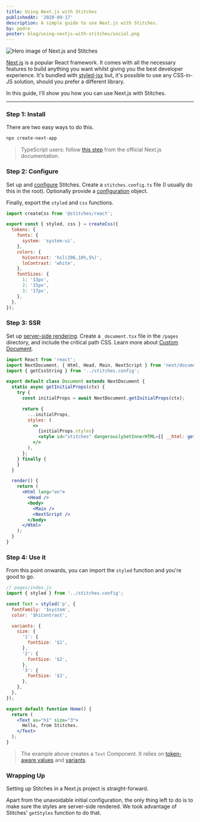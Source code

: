 ```yaml
---
title: Using Next.js with Stitches
publishedAt: '2020-09-17'
description: A simple guide to use Next.js with Stitches.
by: pedro
poster: blog/using-nextjs-with-stitches/social.png
---
```



<Image title="Hero image of Next.js and Stitches" src={hero} size="hero" />

[Next.js](https://nextjs.org/) is a popular React framework. It comes with all the necessary features to build anything you want whilst giving you the best developer experience. It's bundled with [styled-jsx](https://github.com/vercel/styled-jsx) but, it's possible to use any CSS-in-JS solution, should you prefer a different library.

In this guide, I'll show you how you can use Next.js with Stitches.

---

### Step 1: Install

There are two easy ways to do this.

<!-- #### The Short Way

```bash
npx create-next-app --example with-stitches
```

🎉 Done. You can skip to [Step 4](/blog/using-nextjs-with-stitches#step-4-use-it).

#### The Slightly Longer Way -->

```bash
npx create-next-app
```

> TypeScript users: follow [this step](https://nextjs.org/docs/basic-features/typescript) from the official Next.js documentation.

### Step 2: Configure

Set up and [configure](/docs/installation#create-your-config-file) Stitches. Create a `stitches.config.ts` file (I usually do this in the root). Optionally provide a [configuration](/docs/tokens) object.

Finally, export the `styled` and `css` functions.

```jsx
import createCss from '@stitches/react';

export const { styled, css } = createCss({
  tokens: {
    fonts: {
      system: 'system-ui',
    },
    colors: {
      hiContrast: 'hsl(206,10%,5%)',
      loContrast: 'white',
    },
    fontSizes: {
      1: '13px',
      2: '15px',
      3: '17px',
    },
  },
});
```

### Step 3: SSR

Set up [server-side rendering](/docs/server-side-rendering). Create a `_document.tsx` file in the `/pages` directory, and include the critical path CSS. Learn more about [Custom Document](https://nextjs.org/docs/advanced-features/custom-document).

```jsx
import React from 'react';
import NextDocument, { Html, Head, Main, NextScript } from 'next/document';
import { getCssString } from '../stitches.config';

export default class Document extends NextDocument {
  static async getInitialProps(ctx) {
    try {
      const initialProps = await NextDocument.getInitialProps(ctx);

      return {
        ...initialProps,
        styles: (
          <>
            {initialProps.styles}
            <style id="stitches" dangerouslySetInnerHTML={{ __html: getCssString() }} />
          </>
        ),
      };
    } finally {
    }
  }

  render() {
    return (
      <Html lang="en">
        <Head />
        <body>
          <Main />
          <NextScript />
        </body>
      </Html>
    );
  }
}
```

### Step 4: Use it

From this point onwards, you can import the `styled` function and you're good to go.

```jsx
// pages/index.js
import { styled } from '../stitches.config';

const Text = styled('p', {
  fontFamily: '$system',
  color: '$hiContrast',

  variants: {
    size: {
      '1': {
        fontSize: '$1',
      },
      '2': {
        fontSize: '$2',
      },
      '3': {
        fontSize: '$3',
      },
    },
  },
});

export default function Home() {
  return (
    <Text as="h1" size="3">
      Hello, from Stitches.
    </Text>
  );
}
```

> The example above creates a `Text` Component. It relies on [token-aware values](/docs/tokens) and [variants](/docs/variants).

### Wrapping Up

Setting up Stitches in a Next.js project is straight-forward.

Apart from the unavoidable initial configuration, the only thing left to do is to make sure the styles are server-side rendered. We took advantage of Stitches' `getStyles` function to do that.
